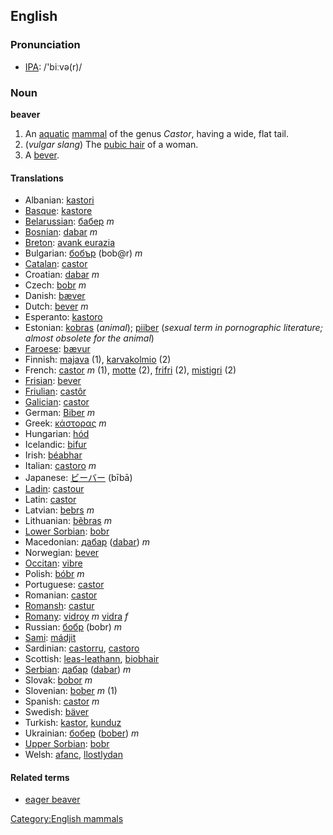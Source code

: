 ==English==
=== Pronunciation ===
*[[w:IPA|IPA]]: /'biːvə(r)/

===Noun===
'''beaver'''

#An [[aquatic]] [[mammal]] of the genus ''Castor'', having a wide, flat tail.
#(''vulgar slang'') The [[pubic hair]] of a woman.
#A [[bever]].

====Translations====
*Albanian: [[kastori]]
*[[Basque]]: [[kastore]]
*[[Belarussian]]: [[бабер]] ''m''
*[[Bosnian]]: [[dabar]] ''m''
*[[Breton]]: [[avank eurazia]]
*Bulgarian: [[бобър]] (bob@r) ''m''
*[[Catalan]]: [[castor]]
*Croatian: [[dabar]] ''m''
*Czech: [[bobr]] ''m''
*Danish: [[bæver]]
*Dutch: [[bever]] ''m''
*Esperanto: [[kastoro]]
*Estonian: [[kobras]] (''animal''); [[piiber]] (''sexual term in pornographic literature; almost obsolete for the animal'')  
*[[Faroese]]: [[bævur]]
*Finnish: [[majava]] (1), [[karvakolmio]] (2)
*French: [[castor]] ''m'' (1), [[motte]] (2), [[frifri]] (2), [[mistigri]] (2)
*[[Frisian]]: [[bever]]
*[[Friulian]]: [[castôr]]
*[[Galician]]: [[castor]]
*German: [[Biber]] ''m''
*Greek: [[κάστορας]] ''m''
*Hungarian: [[hód]]
*Icelandic: [[bifur]]
*Irish: [[béabhar]]
*Italian: [[castoro]] ''m''
*Japanese: [[ビーバー]] (bībā)
*[[Ladin]]: [[castour]]
*Latin: [[castor]] '' '' <!--do not put the scientific name here-->
*Latvian: [[bebrs]] ''m''
*Lithuanian: [[bẽbras]] ''m''
*[[Lower Sorbian]]: [[bobr]]
*Macedonian: [[дабар]] ([[dabar]]) ''m''
*Norwegian: [[bever]]
*[[Occitan]]: [[vibre]]
*Polish: [[bóbr]] ''m''
*Portuguese: [[castor]]
*Romanian: [[castor]]
*[[Romansh]]: [[castur]]
*[[Romany]]: [[vidroy]] ''m'' [[vidra]] ''f''
*Russian: [[бобр]] (bobr) ''m''
*[[Sami]]: [[mádjit]]
*Sardinian: [[castorru]], [[castoro]]
*Scottish: [[leas-leathann]], [[biobhair]]
*[[Serbian]]: [[дабар]] ([[dabar]]) ''m''
*Slovak: [[bobor]] ''m''
*Slovenian: [[bober]] ''m'' (1)
*Spanish: [[castor]] ''m''
*Swedish: [[bäver]]
*Turkish: [[kastor]], [[kunduz]]
*Ukrainian: [[бобер]] ([[bober]]) ''m''
*[[Upper Sorbian]]: [[bobr]]
*Welsh: [[afanc]], [[llostlydan]]

====Related terms====
*[[eager beaver]]

[[Category:English mammals]]